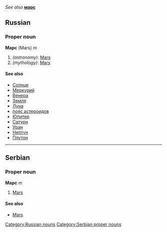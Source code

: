 ''See also''  '''[[марс]]'''
==Russian==
[[Category:Russian nouns]]
===Proper noun===
'''Марс''' (Mars) ''m''

#''(astronomy)'': [[Mars]]
#''(mythology)'': [[Mars]]

====See also====
*[[Солнце]]
*[[Меркурий]]
*[[Венера]]
*[[Земля]]
*[[Луна]]
*[[пояс астероидов]]
*[[Юпитер]]
*[[Сатурн]]
*[[Уран]]
*[[Нептун]]
*[[Плутон]]


----

==Serbian==
===Proper noun===
'''Марс''' ''m''
#[[Mars]]
====See also====
*[[Mars]]
[[Category:Serbian proper nouns]]